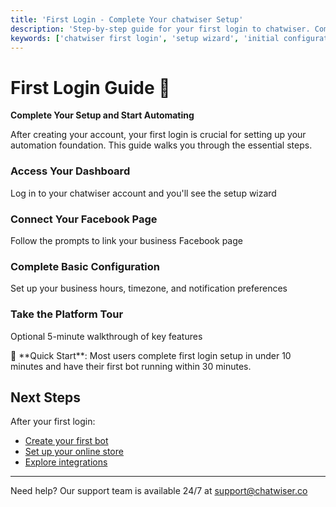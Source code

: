 ```yaml
---
title: 'First Login - Complete Your chatwiser Setup'
description: 'Step-by-step guide for your first login to chatwiser. Complete setup wizard, connect social accounts, and configure basic settings.'
keywords: ['chatwiser first login', 'setup wizard', 'initial configuration', 'account setup', 'getting started']
---
```



# First Login Guide 🚪

**Complete Your Setup and Start Automating**

After creating your account, your first login is crucial for setting up your automation foundation. This guide walks you through the essential steps.


### Access Your Dashboard
Log in to your chatwiser account and you'll see the setup wizard

### Connect Your Facebook Page
Follow the prompts to link your business Facebook page

### Complete Basic Configuration
Set up your business hours, timezone, and notification preferences

### Take the Platform Tour
Optional 5-minute walkthrough of key features


<Tip>
🎯 **Quick Start**: Most users complete first login setup in under 10 minutes and have their first bot running within 30 minutes.
</Tip>

## Next Steps

After your first login:
- [Create your first bot](/en/communication/bot-manager)
- [Set up your online store](/en/ecommerce/online-store)
- [Explore integrations](/en/integrations/email-marketing)

---

Need help? Our support team is available 24/7 at support@chatwiser.co
